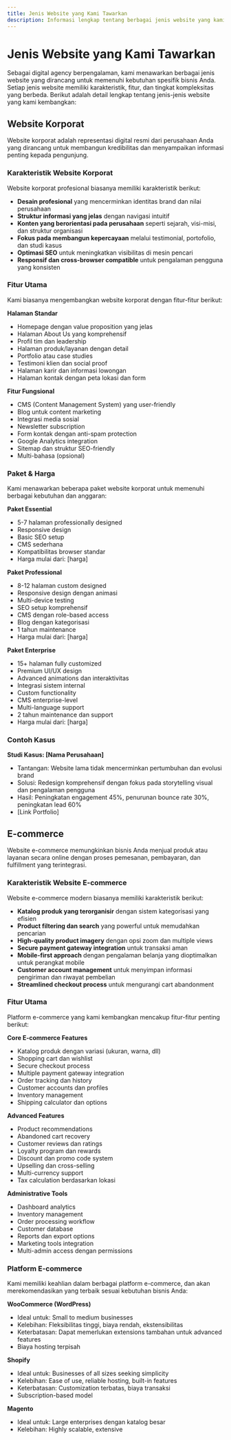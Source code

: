 ```yaml
---
title: Jenis Website yang Kami Tawarkan
description: Informasi lengkap tentang berbagai jenis website yang kami kembangkan, termasuk website korporat, e-commerce, landing page, dan portal berita/blog.
---
```


# Jenis Website yang Kami Tawarkan

Sebagai digital agency berpengalaman, kami menawarkan berbagai jenis website yang dirancang untuk memenuhi kebutuhan spesifik bisnis Anda. Setiap jenis website memiliki karakteristik, fitur, dan tingkat kompleksitas yang berbeda. Berikut adalah detail lengkap tentang jenis-jenis website yang kami kembangkan:

## Website Korporat

Website korporat adalah representasi digital resmi dari perusahaan Anda yang dirancang untuk membangun kredibilitas dan menyampaikan informasi penting kepada pengunjung.

### Karakteristik Website Korporat

Website korporat profesional biasanya memiliki karakteristik berikut:

- **Desain profesional** yang mencerminkan identitas brand dan nilai perusahaan
- **Struktur informasi yang jelas** dengan navigasi intuitif
- **Konten yang berorientasi pada perusahaan** seperti sejarah, visi-misi, dan struktur organisasi
- **Fokus pada membangun kepercayaan** melalui testimonial, portofolio, dan studi kasus
- **Optimasi SEO** untuk meningkatkan visibilitas di mesin pencari
- **Responsif dan cross-browser compatible** untuk pengalaman pengguna yang konsisten

### Fitur Utama

Kami biasanya mengembangkan website korporat dengan fitur-fitur berikut:

**Halaman Standar**
- Homepage dengan value proposition yang jelas
- Halaman About Us yang komprehensif
- Profil tim dan leadership
- Halaman produk/layanan dengan detail
- Portfolio atau case studies
- Testimoni klien dan social proof
- Halaman karir dan informasi lowongan
- Halaman kontak dengan peta lokasi dan form

**Fitur Fungsional**
- CMS (Content Management System) yang user-friendly
- Blog untuk content marketing
- Integrasi media sosial
- Newsletter subscription
- Form kontak dengan anti-spam protection
- Google Analytics integration
- Sitemap dan struktur SEO-friendly
- Multi-bahasa (opsional)

### Paket & Harga

Kami menawarkan beberapa paket website korporat untuk memenuhi berbagai kebutuhan dan anggaran:

**Paket Essential**
- 5-7 halaman professionally designed
- Responsive design
- Basic SEO setup
- CMS sederhana
- Kompatibilitas browser standar
- Harga mulai dari: [harga]

**Paket Professional**
- 8-12 halaman custom designed
- Responsive design dengan animasi
- Multi-device testing
- SEO setup komprehensif
- CMS dengan role-based access
- Blog dengan kategorisasi
- 1 tahun maintenance
- Harga mulai dari: [harga]

**Paket Enterprise**
- 15+ halaman fully customized
- Premium UI/UX design
- Advanced animations dan interaktivitas
- Integrasi sistem internal
- Custom functionality
- CMS enterprise-level
- Multi-language support
- 2 tahun maintenance dan support
- Harga mulai dari: [harga]

### Contoh Kasus

**Studi Kasus: [Nama Perusahaan]**
- Tantangan: Website lama tidak mencerminkan pertumbuhan dan evolusi brand
- Solusi: Redesign komprehensif dengan fokus pada storytelling visual dan pengalaman pengguna
- Hasil: Peningkatan engagement 45%, penurunan bounce rate 30%, peningkatan lead 60%
- [Link Portfolio]

## E-commerce

Website e-commerce memungkinkan bisnis Anda menjual produk atau layanan secara online dengan proses pemesanan, pembayaran, dan fulfillment yang terintegrasi.

### Karakteristik Website E-commerce

Website e-commerce modern biasanya memiliki karakteristik berikut:

- **Katalog produk yang terorganisir** dengan sistem kategorisasi yang efisien
- **Product filtering dan search** yang powerful untuk memudahkan pencarian
- **High-quality product imagery** dengan opsi zoom dan multiple views
- **Secure payment gateway integration** untuk transaksi aman
- **Mobile-first approach** dengan pengalaman belanja yang dioptimalkan untuk perangkat mobile
- **Customer account management** untuk menyimpan informasi pengiriman dan riwayat pembelian
- **Streamlined checkout process** untuk mengurangi cart abandonment

### Fitur Utama

Platform e-commerce yang kami kembangkan mencakup fitur-fitur penting berikut:

**Core E-commerce Features**
- Katalog produk dengan variasi (ukuran, warna, dll)
- Shopping cart dan wishlist
- Secure checkout process
- Multiple payment gateway integration
- Order tracking dan history
- Customer accounts dan profiles
- Inventory management
- Shipping calculator dan options

**Advanced Features**
- Product recommendations
- Abandoned cart recovery
- Customer reviews dan ratings
- Loyalty program dan rewards
- Discount dan promo code system
- Upselling dan cross-selling
- Multi-currency support
- Tax calculation berdasarkan lokasi

**Administrative Tools**
- Dashboard analytics
- Inventory management
- Order processing workflow
- Customer database
- Reports dan export options
- Marketing tools integration
- Multi-admin access dengan permissions

### Platform E-commerce

Kami memiliki keahlian dalam berbagai platform e-commerce, dan akan merekomendasikan yang terbaik sesuai kebutuhan bisnis Anda:

**WooCommerce (WordPress)**
- Ideal untuk: Small to medium businesses
- Kelebihan: Fleksibilitas tinggi, biaya rendah, ekstensibilitas
- Keterbatasan: Dapat memerlukan extensions tambahan untuk advanced features
- Biaya hosting terpisah

**Shopify**
- Ideal untuk: Businesses of all sizes seeking simplicity
- Kelebihan: Ease of use, reliable hosting, built-in features
- Keterbatasan: Customization terbatas, biaya transaksi
- Subscription-based model

**Magento**
- Ideal untuk: Large enterprises dengan katalog besar
- Kelebihan: Highly scalable, extensive